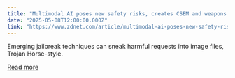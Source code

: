 ```yaml
---
title: "Multimodal AI poses new safety risks, creates CSEM and weapons info"
date: "2025-05-08T12:00:00.000Z"
link: "https://www.zdnet.com/article/multimodal-ai-poses-new-safety-risks-creates-csem-and-weapons-info/"
---
```


Emerging jailbreak techniques can sneak harmful requests into image files, Trojan Horse-style.

[Read more](https://www.zdnet.com/article/multimodal-ai-poses-new-safety-risks-creates-csem-and-weapons-info/)
